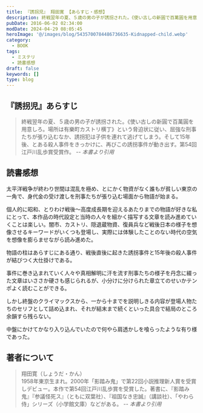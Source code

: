 ```yaml
---
title: 『誘拐児』 翔田寛 【あらすじ・感想】
description: 終戦翌年の夏、５歳の男の子が誘拐された。《使い古しの新圓で百萬圓を用意しろ。場所は有樂町カストリ横丁》という脅迫状に従い、屈強な刑事たちが張り込むなか、誘拐犯は子供を連れて逃げてしまう。そして15年後、とある殺人事件をきっかけに、再びこの誘拐事件が動き出す。
pubDate: 2016-06-02 02:34:00
modDate: 2024-04-29 08:05:45
heroImage: '@/images/blog/5435700784486736635-Kidnapped-child.webp'
category:
  - BOOK
tags:
  - ミステリ
  - 読書感想
draft: false
keywords: []
type: blog
---
```


## 『誘拐児』あらすじ

> 終戦翌年の夏、５歳の男の子が誘拐された。《使い古しの新圓で百萬圓を用意しろ。場所は有樂町カストリ横丁》という脅迫状に従い、屈強な刑事たちが張り込むなか、誘拐犯は子供を連れて逃げてしまう。そして15年後、とある殺人事件をきっかけに、再びこの誘拐事件が動き出す。第54回江戸川乱歩賞受賞作。 <cite>-- 本書より引用</cite>

## 読書感想

太平洋戦争が終わり世間は混乱を極め、とにかく物資がなく誰もが貧しい東京の一角で、身代金の受け渡しを刑事たちが張り込む場面から物語が始まる。

個人的に昭和、とりわけ戦後～高度成長期を迎えるあたりまでの物語が好きな私にとって、本作品の時代設定と当時の人々を細かく描写する文章を読み進めていくことは楽しい。闇市、カストリ、隠退蔵物資、復員兵など戦後日本の様子を想像させるキーワードがいくつも登場し、実際には体験したことのない時代の空気を想像を膨らませながら読み進めた。

物語の柱はあらすじにある通り、戦後直後に起きた誘拐事件と15年後の殺人事件が結びつく大仕掛けである。

事件に巻き込まれていく人々や真相解明に汗を流す刑事たちの様子を丹念に綴った文章はいささか硬さも感じられるが、小分けに分けられた章立てのせいかテンポよく読むことができる。

しかし終盤のクライマックスから、一から十までを説明しきる内容が登場人物たちのセリフとして詰め込まれ、それが結末まで続くといった具合で結局のところ余韻すら残らない。

中盤にかけてかなり入り込んでいたので何やら肩透かしを喰らったような有り様であった。

<div class='not-prose'>
  <div data-vc_mylinkbox_id='886764824'></div>
</div>

## 著者について

> 翔田寛（しょうだ・かん）<br />
> 1958年東京生まれ。2000年「影踏み鬼」で第22回小説推理新人賞を受賞しデビュー。本作で第54回江戸川乱歩賞を受賞した。著書に、『影踏み鬼』『参議怪死ス』（ともに双葉社）、『祖国なき忠誠』（講談社）、「やわら侍」シリーズ（小学館文庫）などがある。 <cite>-- 本書より引用</cite>
